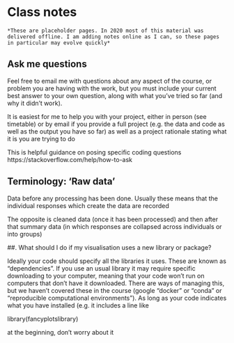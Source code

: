 # Class notes


```block
*These are placeholder pages. In 2020 most of this material was delivered offline. I am adding notes online as I can, so these pages in particular may evolve quickly*
```

## Ask me questions

Feel free to email me with questions about any aspect of the course, or problem you are having with the work, but you must include your current best answer to your own question, along with what you've tried so far (and why it didn't work).

It is easiest for me to help you with your project, either in person (see timetable) or by email if you provide a full project (e.g. the data and code as well as the output you have so far) as well as a project rationale stating what it is you are trying to do

This is helpful guidance on posing specific coding questions https://stackoverflow.com/help/how-to-ask


## Terminology: 'Raw data'

Data before any processing has been done. Usually these means that the individual responses which create the data are recorded

The opposite is cleaned data (once it has been processed) and then after that summary data (in which responses are collapsed across individuals or into groups)

##. What should I do if my visualisation uses a new library or package?

Ideally your code should specify all the libraries it uses. These are known as “dependencies”. If you use an usual library it may require specific downloading to your computer, meaning that your code won’t run on computers that don’t have it downloaded. There are ways of managing this, but we haven’t covered these in the course (google “docker” or “conda” or “reproducible computational environments”). As long as your code indicates what you have installed (e.g. it includes a line like 

  library(fancyplotslibrary)

at the beginning, don’t worry about it
